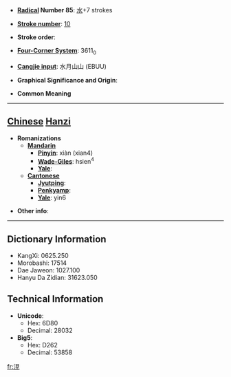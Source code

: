 * '''[[Wiktionary:Chinese radical index| Radical]] Number 85''': [[Wiktionary:Chinese radical index 水|水]]+7 strokes

* '''[[Wiktionary:Chinese total strokes index|Stroke number]]''': [[Wiktionary:Chinese total strokes index 10|10]]

* '''Stroke order''': 

* '''[[Wiktionary:Chinese four corner index|Four-Corner System]]''': 3611<sub>0</sub>

* '''[[Wiktionary:Chinese Cangjie index|Cangjie input]]''': 水月山山 (EBUU)

* '''Graphical Significance and Origin''': 

* '''Common Meaning'''

----

== [[Chinese]] [[Hanzi]] ==

* '''Romanizations'''
** '''[[Mandarin]]'''
*** '''[[Pinyin]]''': xiàn (xian4)
*** '''[[Wade-Giles]]''': hsien<sup>4</sup>
*** '''[[Yale]]''': 
** '''[[Cantonese]]'''
*** '''[[Jyutping]]''':
*** '''[[Penkyamp]]''': 
*** '''[[Yale]]''': yin6

* '''Other info''': 

----

== Dictionary Information ==

* KangXi: 0625.250
* Morobashi: 17514
* Dae Jaweon: 1027.100
* Hanyu Da Zidian: 31623.050

== Technical Information ==

* '''Unicode''':
** Hex: 6D80
** Decimal: 28032
* '''Big5''':
** Hex: D262
** Decimal: 53858

[[fr:涀]]